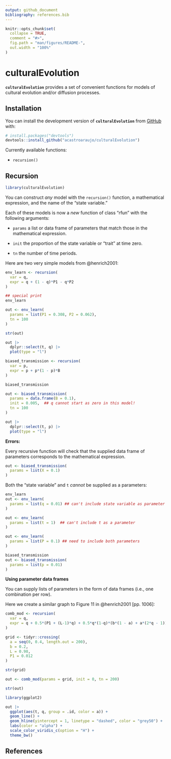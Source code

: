 ```yaml
---
output: github_document
bibliography: references.bib
---
```


<!-- README.md is generated from README.Rmd. Please edit that file -->

```r
knitr::opts_chunk$set(
  collapse = TRUE,
  comment = "#>",
  fig.path = "man/figures/README-",
  out.width = "100%"
)
```

# culturalEvolution

<!-- badges: start -->

<!-- badges: end -->

**`culturalEvolution`** provides a set of convenient functions for models of cultural evolution and/or diffusion processes.

## Installation

You can install the development version of **`culturalEvolution`** from [GitHub](https://github.com/) with:

``` r
# install.packages("devtools")
devtools::install_github("acastroaraujo/culturalEvolution")
```

Currently available functions:

-   `recursion()`

## Recursion

```r
library(culturalEvolution)
```

You can construct *any* model with the `recursion()` function, a mathematical expression, and the name of the "state variable."

Each of these models is now a *new* function of class "rfun" with the following arguments:

-   `params` a list or data frame of parameters that match those in the mathematical expression.

-   `init` the proportion of the state variable or "trait" at time zero.

-   `tn` the number of time periods.

Here are two very simple models from @henrich2001:

```r

env_learn <- recursion(
  var = q,
  expr = q + (1 - q)*P1 - q*P2
)

## special print
env_learn 

out <- env_learn(
  params = list(P1 = 0.308, P2 = 0.062), 
  tn = 100
)

str(out)

out |> 
  dplyr::select(t, q) |> 
  plot(type = "l")

biased_transmission <- recursion(
  var = p,
  expr = p + p*(1 - p)*B
)

biased_transmission

out <- biased_transmission(
  params = data.frame(B = 0.1), 
  init = 0.005,  ## q cannot start as zero in this model!
  tn = 100
)

out |> 
  dplyr::select(t, p) |> 
  plot(type = "l")

```

**Errors:**

Every recursive function will check that the supplied data frame of parameters corresponds to the mathematical expression.

```r
out <- biased_transmission(
  params = list(X = 0.1)
)
```

Both the "state variable" and `t` *cannot* be supplied as a parameters:

```r
env_learn
out <- env_learn(
  params = list(q = 0.01) ## can't include state variable as parameter
)

out <- env_learn(
  params = list(t = 1)  ## can't include t as a parameter
)

out <- env_learn(
  params = list(P = 0.1) ## need to include both parameters
)

biased_transmission
out <- biased_transmission(
  params = list(p = 0.01)
)
```

**Using parameter data frames**

You can supply lists of parameters in the form of data frames (i.e., one combination per row).

Here we create a similar graph to Figure 11 in @henrich2001 [pp. 1006]:

```r
comb_mod <- recursion(
  var = q,
  expr = q + 0.5*(P1 + (L-1)*q) + 0.5*q*(1-q)*(b*(1 - a) + a*(2*q - 1))
)

grid <- tidyr::crossing(
  a = seq(0, 0.4, length.out = 200),
  b = 0.2, 
  L = 0.98, 
  P1 = 0.012
)

str(grid)

out <- comb_mod(params = grid, init = 0, tn = 200)

str(out)

library(ggplot2)

out |> 
  ggplot(aes(t, q, group = .id, color = a)) + 
  geom_line() + 
  geom_hline(yintercept = 1, linetype = "dashed", color = "grey50") +
  labs(color = "alpha") + 
  scale_color_viridis_c(option = "H") +
  theme_bw() 

```

## References
